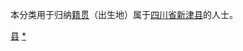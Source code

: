 {{Catnav|頁面分類|各種主題的頁面分類|依中国各省来作的分类|各地中国人|四川人|成都人}}
{{Catnav|頁面分類|人物|各國人物|中国人|各地中国人|四川人|成都人}}

本分类用于归纳[[籍贯|籍贯]]（出生地）属于[[四川省|四川省]][[新津县|新津县]]的人士。

[[Category:成都人|县]]
[[Category:新津区|*]]